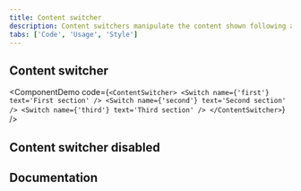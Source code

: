 ```yaml
---
title: Content switcher
description: Content switchers manipulate the content shown following an exclusive or “either/or” pattern. It is used to toggle between two or more content sections within the same space on screen.
tabs: ['Code', 'Usage', 'Style']
---
```


## Content switcher

<ComponentDemo
  code={`
<ContentSwitcher>
  <Switch name={'first'} text='First section' />
  <Switch name={'second'} text='Second section' />
  <Switch name={'third'} text='Third section' />
</ContentSwitcher>
`}
/>

## Content switcher disabled

<ComponentCode
  name="Content switcher disabled"
  component="content-switcher"
  variation="content-switcher--disabled"
  hasReactVersion="contentswitcher--default"
  hasVueVersion="contentswitcher--default&knob-with%20icon=true"
  hasAngularVersion="?path=/story/content-switcher--basic"
  codepen="OGMVxK"></ComponentCode>

## Documentation

<ComponentDocs component="content-switcher"></ComponentDocs>
